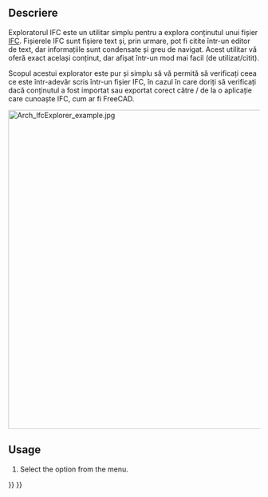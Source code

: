 <languages/>

<div class="mw-translate-fuzzy">
{{docnav/ro
|[[Arch_Check/ro|Check]]
|[[Arch_ToggleIfcBrepFlag/ro|Toggle IFC Brep flag]]
|[[Arch_Workbench/ro|Arch]]
|IconL=Arch_Check.svg
|IconC=Workbench_Arch.svg
|IconR=Arch_ToggleIfcBrepFlag.svg
}}
</div>

<div class="mw-translate-fuzzy">
{{GuiCommand/ro
|Name=Arch IfcExplorer
|Name/ro=Arch IfcExplorer
|MenuLocation=Arch → Utilities → Ifc Explorer
|Workbenches=[[Arch_Workbench/ro|Arch]]
|SeeAlso=[[Arch IFC/ro|Arch IFC]]
}}
</div>

<span id="Description"></span>
==Descriere==

<div class="mw-translate-fuzzy">
Exploratorul IFC este un utilitar simplu pentru a explora conținutul unui fișier [[Arch IFC | IFC]]. Fișierele IFC sunt fișiere text și, prin urmare, pot fi citite într-un editor de text, dar informațiile sunt condensate și greu de navigat. Acest utilitar vă oferă exact același conținut, dar afișat într-un mod mai facil (de utilizat/citit).
</div>

<div class="mw-translate-fuzzy">
Scopul acestui explorator este pur și simplu să vă permită să verificați ceea ce este într-adevăr scris într-un fișier IFC, în cazul în care doriți să verificați dacă conținutul a fost importat sau exportat corect către / de la o aplicație care cunoaște IFC, cum ar fi FreeCAD.
</div> 

[[Image:Arch IfcExplorer example.jpg|640px]]
{{Caption|IFC Explorer with several properties}}

==Usage==

# Select the {{MenuCommand|Utils → [[Image:BIM_IfcExplorer.svg|16px]] IFC Explorer}} option from the menu.


<div class="mw-translate-fuzzy">
{{docnav/ro
|[[Arch_Check/ro|Check]]|[[Arch_ToggleIfcBrepFlag/ro|Toggle IFC Brep flag]]
|[[Arch_Workbench/ro|Arch]]
|IconL=Arch_Check.svg
|IconC=Workbench_Arch.svg
|IconR=Arch_ToggleIfcBrepFlag.svg
}}
</div>

{{BIM_Tools_navi{{#translation:}}}}
{{Userdocnavi{{#translation:}}}}